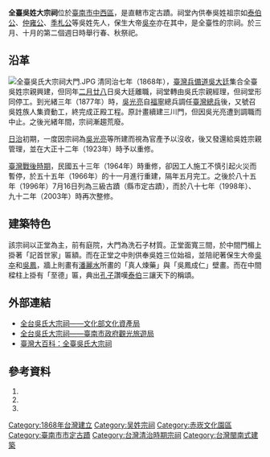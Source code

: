 {{Tw monument
|name=全臺吳姓大宗祠
|formername=
|image=全臺吳姓大宗祠正堂.jpg
|imagename=全臺吳姓大宗祠正堂
{{Infobox mapframe|tyep=shape|zoom=15|frame-width=280}}
|othername=
|formalname=
|level=直轄市定古蹟
|class=祠堂
|time={{QIN}}[[同治|同治]]七年（1868年）
|location={{TWN}}[[臺南市|臺南市]]中西區觀亭街52號
|open=星期一、三、四、五：10:00∼12:00、14:00∼16:00<br />
星期六：10:00∼12:00<br />
星期日：13:00∼15:00<br />
如有特殊事因欲參觀者，須事先電話通知<br />
電話（06）2212710。
|cost=
|coordinates={{Coord|22.9964905|N|120.2057800|E|type:landmark|display=it}}
|website=[http://www.wus.org.tw/index.htm 全臺吳姓大宗祠]
|reg_url= https://nchdb.boch.gov.tw/assets/advanceSearch/monument/19920402000001

}}
'''全臺吳姓大宗祠'''位於[[臺南市|臺南市]][[中西區_(臺灣)|中西區]]，是直轄市定古蹟。祠堂內供奉吳姓祖宗如[[泰伯|泰伯公]]、[[仲雍|仲雍公]]、[[季札|季札公]]等吳姓先人，保生大帝[[吳夲|吳夲]]亦在其中，是全臺性的宗祠。於三月、十月的第二個週日時舉行春、秋祭祀。

== 沿革 ==
[[File:全臺吳氏大宗祠大門.JPG|thumb]]
清同治七年（1868年），[[臺灣兵備道|臺灣兵備道]][[吳大廷|吳大廷]]集合全臺吳姓宗親興建，但同年[[二月廿八|二月廿八]]日吳大廷離職，祠堂轉由吳氏宗親經理，但祠堂形同停工。到光緒三年（1877年）時，[[吳光亮|吳光亮]]自[[福寧|福寧]]總兵調任[[臺灣總兵|臺灣總兵]]後，又號召吳姓族人集資動工，終完成正殿工程。原計畫續建三川門，但因吳光亮遭到調職而中止。之後光緒年間，宗祠漸趨荒廢。

[[臺灣日治時期|日治]]初期，一度因宗祠為[[吳光亮|吳光亮]]等所建而視為官產予以沒收，後又發還給吳姓宗親管理，並在大正十二年（1923年）時予以重修。

[[臺灣戰後時期|臺灣戰後時期]]，民國五十三年（1964年）時重修，卻因工人施工不慎引起火災而暫停，於五十五年（1966年）的十一月進行重建，隔年五月完工。之後於八十五年（1996年）7月16日列為三級古蹟（縣市定古蹟），而於八十七年（1998年）、九十二年（2003年）時再次整修。

== 建築特色 ==
該宗祠以正堂為主，前有庭院，大門為洗石子材質。正堂面寬三間，於中間門楣上掛著「記首世家」匾額。而在正堂之中則供奉吳姓三位始祖，並陪祀著保生大帝[[吳夲|吳夲]]和[[吳鳳|吳鳳]]，牆上則畫有[[潘麗水|潘麗水]]所畫的「真人煉藥」與「吳鳳成仁」壁畫。而在中間樑柱上掛有「至德」匾，典出[[孔子|孔子]]讚嘆[[泰伯|泰伯]]三讓天下的稱頌。

== 外部連結 ==
*[https://nchdb.boch.gov.tw/assets/advanceSearch/monument/19920402000001 全台吳氏大宗祠——文化部文化資產局]{{Wayback|url=https://nchdb.boch.gov.tw/assets/advanceSearch/monument/19920402000001 |date=20190115132612 }}
*[https://www.twtainan.net/zh-tw/Attractions/Detail/694/%E5%85%A8%E5%8F%B0%E5%90%B3%E6%B0%8F%E5%A4%A7%E5%AE%97%E7%A5%A0 全台吳氏大宗祠——臺南市政府觀光旅遊局]{{Wayback|url=https://www.twtainan.net/zh-tw/Attractions/Detail/694/%E5%85%A8%E5%8F%B0%E5%90%B3%E6%B0%8F%E5%A4%A7%E5%AE%97%E7%A5%A0 |date=20190910072109 }}
*[http://nrch.culture.tw/twpedia.aspx?id=6156 臺灣大百科：全臺吳氏大宗祠]{{Wayback|url=http://nrch.culture.tw/twpedia.aspx?id=6156 |date=20160307090732 }}

== 參考資料 ==
{{Commons category|Quantaiwu Great Ancestral Hall}}
#{{Cite book|author=[[傅朝卿|傅朝卿]] |title=台南市古蹟與歷史建築總覽 |publisher=台灣建築與文化資產出版社 |location=台南市 |isbn=957-30880-4-5 |pages=163頁|date=2001年11月}}
#{{Cite book|author=[[石萬壽|石萬壽]] |title=樂君甲子集 |publisher=臺南市政府文化局 |location= |isbn=957-01-6745-9 |pages=256頁, 258頁|date=2004年3月}}
#{{Cite book|author=遠流台灣館 |title=台南歷史深度旅遊 |date=2003-02-01 |publisher=遠流出版社 |location=台北市 |isbn=957-30880-4-5 |pages=51頁}}

{{臺南市古蹟}}
{{台灣二級古蹟}}
[[Category:1868年台灣建立|Category:1868年台灣建立]]
[[Category:吴姓宗祠|Category:吴姓宗祠]]
[[Category:赤崁文化園區|Category:赤崁文化園區]]
[[Category:臺南市市定古蹟|Category:臺南市市定古蹟]]
[[Category:台灣清治時期宗祠|Category:台灣清治時期宗祠]]
[[Category:台灣閩南式建築|Category:台灣閩南式建築]]